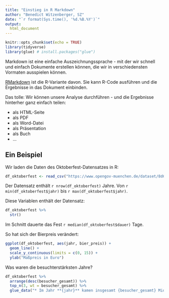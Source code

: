 ```yaml
---
title: "Einstieg in R Markdown"
author: "Benedict Witzenberger, SZ"
date: "`r format(Sys.time(), '%d.%B.%Y')`"
output:
  html_document
---
```


```r
knitr::opts_chunk$set(echo = TRUE)
library(tidyverse)
library(glue) # install.packages("glue")
```

Markdown ist eine einfache Auszeichnungssprache - mit der wir schnell und einfach Dokumente erstellen können, die wir in verschiedensten Vormaten ausspielen können.

[RMarkdown](https://rmarkdown.rstudio.com/) ist die R-Variante davon. Sie kann R-Code ausführen und die Ergebnisse in das Dokument einbinden.

Das tolle: Wir können unsere Analyse durchführen - und die Ergebnisse hinterher ganz einfach teilen:

* als HTML-Seite
* als PDF
* als Word-Datei
* als Präsentation
* als Buch
* ...

## Ein Beispiel

Wir laden die Daten des Oktoberfest-Datensatzes in R:

```r
df_oktoberfest <- read_csv("https://www.opengov-muenchen.de/dataset/8d6c8251-7956-4f92-8c96-f79106aab828/resource/e0f664cf-6dd9-4743-bd2b-81a8b18bd1d2/download/oktoberfestgesamt19852018.csv")
```

Der Datensatz enthält `r nrow(df_oktoberfest)` Jahre. Von `r min(df_oktoberfest$jahr)` bis `r max(df_oktoberfest$jahr)`.

Diese Variablen enthält der Datensatz:

```r
df_oktoberfest %>% 
  str()
```

Im Schnitt dauerte das Fest `r median(df_oktoberfest$dauer)` Tage.

So hat sich der Bierpreis verändert:

```r
ggplot(df_oktoberfest, aes(jahr, bier_preis)) +
  geom_line() +
  scale_y_continuous(limits = c(0, 15)) +
  ylab("Maßpreis in Euro")
```

Was waren die besuchterstärksten Jahre?

```r
df_oktoberfest %>% 
  arrange(desc(besucher_gesamt)) %>% 
  top_n(3, wt = besucher_gesamt) %>% 
  glue_data("* Im Jahr **{jahr}** kamen insgesamt {besucher_gesamt} Mio. Menschen in {dauer} Tagen auf das Fest. Im Schnitt waren das etwa {format(besucher_tag * 1000, big.mark = '.')} pro Tag.")
```


